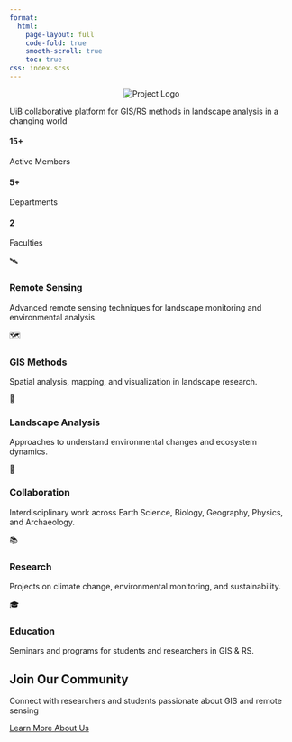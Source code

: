 ```yaml
---
format:
  html:
    page-layout: full
    code-fold: true
    smooth-scroll: true
    toc: true
css: index.scss
---
```


```{=html}
<head>
  <style>
    body {
      background-image: url('img/background.png'); /* Path to your image */
      background-size: cover; /* Ensure the image covers the whole screen */
    }
    body::before {
      content: '';
      position: fixed;
      top: 0;
      left: 0;
      right: 0;
      bottom: 0;
      z-index: -1; /* Make sure the overlay is behind the text and content */
    }
  </style>
</head>

<section class="header">
  <div class="container">
    <div style="text-align: center;">
      <img src="https://github.com/ac-lima/UiBseminarseries/raw/main/img/proj.png" alt="Project Logo" style="max-width: 28%; height: auto; object-fit: contain;">
    </div>
    <p class="tagline">UiB collaborative platform for GIS/RS methods in landscape analysis in a changing world</p>
  </div>
</section>

<section class="grid-section">
  <div class="container">
    <div class="stats">
      <div class="stats-grid">  
        <div class="stat-item">
          <h4>15+</h4>
          <p>Active Members</p>
        </div>
        <div class="stat-item">
          <h4>5+</h4>
          <p>Departments</p>
        </div>
        <div class="stat-item">
          <h4>2</h4>
          <p>Faculties</p>
        </div>
      </div>
    </div>

    <!-- Grid of Cards -->
    <div class="grid">
      <div class="card">
        <div class="card-icon">🛰️</div>
          <h3>Remote Sensing</h3>
          <p>Advanced remote sensing techniques for landscape monitoring and environmental analysis.</p>
      </div>

      <div class="card">
        <div class="card-icon">🗺️</div>
          <h3>GIS Methods</h3>
          <p>Spatial analysis, mapping, and visualization in landscape research.</p>
      </div>

      <div class="card">
        <div class="card-icon">🌱</div>
          <h3>Landscape Analysis</h3>
          <p>Approaches to understand environmental changes and ecosystem dynamics.</p>
      </div>

      <div class="card">
        <div class="card-icon">👥</div>
          <h3>Collaboration</h3>
          <p>Interdisciplinary work across Earth Science, Biology, Geography, Physics, and Archaeology.</p>
      </div>

      <div class="card">
        <div class="card-icon">📚</div>
          <h3>Research</h3>
          <p>Projects on climate change, environmental monitoring, and sustainability.</p>
      </div>

      <div class="card">
        <div class="card-icon">🎓</div>
          <h3>Education</h3>
          <p>Seminars and programs for students and researchers in GIS & RS.</p>
      </div>
    </div>

    <!-- Call to Action -->
    <div class="cta-section">
      <h2>Join Our Community</h2>
      <p>Connect with researchers and students passionate about GIS and remote sensing</p>
      <a href="https://ac-lima.github.io/geobridge/teammembers.html" class="cta-button">Learn More About Us</a>
    </div>
  </div>
</section>
```